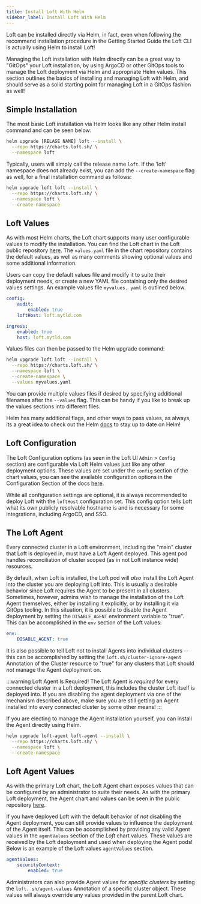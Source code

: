 ```yaml
---
title: Install Loft With Helm
sidebar_label: Install Loft With Helm
---
```


Loft can be installed directly via Helm, in fact, even when following the recommend installation
procedure in the Getting Started Guide the Loft CLI is actually using Helm to install Loft!

Managing the Loft installation with Helm directly can be a great way to "GitOps" your Loft
installation, by using ArgoCD or other GitOps tools to manage the Loft deployment via Helm and
appropriate Helm values. This section outlines the basics of installing and managing Loft with
Helm, and should serve as a solid starting point for managing Loft in a GitOps fashion as well!


## Simple Installation

The most basic Loft installation via Helm looks like any other Helm install command and can be
seen below:

```bash
helm upgrade [RELASE NAME] loft --install \
  --repo https://charts.loft.sh/ \
  --namespace loft
```

Typically, users will simply call the release name `loft`. If the 'loft' namespace does not
already exist, you can add the `--create-namespace` flag as well, for a final installation
command as follows:

```bash
helm upgrade loft loft --install \
  --repo https://charts.loft.sh/ \
  --namespace loft \
  --create-namespace
```


## Loft Values

As with most Helm charts, the Loft chart supports many user configurable values to modify the
installation. You can find the Loft chart in the Loft public repository
[here](https://github.com/loft-sh/loft/tree/master/charts/loft). The `values.yaml` file in the
chart repository contains the default values, as well as many comments showing optional values
and some additional information.

Users can copy the default values file and modify it to suite their deployment needs, or create
a new YAML file containing only the desired values settings. An example values file `myvalues.
yaml` is outlined below.

```yaml
config:
    audit:
        enabled: true
    loftHost: loft.mytld.com

ingress:
    enabled: true
    host: loft.mytld.com
```

Values files can then be passed to the Helm upgrade command:

```bash
helm upgrade loft loft --install \
  --repo https://charts.loft.sh/ \
  --namespace loft \
  --create-namespace \
  --values myvalues.yaml
```

You can provide multiple values files if desired by specifying additional filenames after the
`--values` flag. This can be handy if you like to break up the values sections into different files.

Helm has many additional flags, and other ways to pass values, as always, its a great idea to
check out the Helm [docs](https://helm.sh/docs/) to stay up to date on Helm!


## Loft Configuration

The Loft Configuration options (as seen in the Loft UI `Admin` > `Config` section) are
configurable via Loft Helm values just like any other deployment options. These values are set
under the `config` section of the chart values, you can see the available configuration options
in the Configuration Section of the docs [here](../config).

While all configuration settings are optional, it is always recommended to deploy Loft with the
`loftHost` configuration set. This config option tells Loft what its own publicly resolvable
hostname is and is necessary for some integrations, including ArgoCD, and SSO.


## The Loft Agent

Every connected cluster in a Loft environment, including the "main" cluster that Loft is
deployed in, must have a Loft Agent deployed. This agent pod handles reconciliation of cluster
scoped (as in not Loft instance wide) resources.

By default, when Loft is installed, the Loft pod will *also* install the Loft Agent into the
cluster you are deploying Loft into. This is usually a desirable behavior since Loft requires
the Agent to be present in all clusters. Sometimes, however, admins wish to manage the
installation of the Loft Agent themselves, either by installing it explicitly, or by installing
it via GitOps tooling. In this situation, it is possible to disable the Agent deployment by
setting the `DISABLE_AGENT` environment variable to "true". This can be accomplished in the
`env` section of the Loft values:

```yaml
env:
    DISABLE_AGENT: true
```

It is also possible to tell Loft not to install Agents into individual clusters -- this can be
accomplished by setting the `loft.sh/cluster-ignore-agent` Annotation of the Cluster resource to
"true" for any clusters that Loft should *not* manage the Agent deployment on.

:::warning Loft Agent Is Required!
The Loft Agent is *required* for every connected cluster in a Loft deployment, this includes the
cluster Loft itself is deployed into. If you are disabling the agent deployment via one of the
mechanism described above, make sure you are still getting an Agent installed into every
connected cluster by some other means!
:::

If you are electing to manage the Agent installation yourself, you can install the Agent
directly using Helm.

```bash
helm upgrade loft-agent loft-agent --install \
  --repo https://charts.loft.sh/ \
  --namespace loft \
  --create-namespace
```


## Loft Agent Values

As with the primary Loft chart, the Loft Agent chart exposes values that can be configured by an
administrator to suite their needs. As with the primary Loft deployment, the Agent chart and
values can be seen in the public repository
[here](https://github.com/loft-sh/loft/tree/master/charts/loft-agent).

If you have deployed Loft with the default behavior of *not* disabling the Agent deployment, you
can still provide values to influence the deployment of the Agent itself. This can be
accomplished by providing any valid Agent values in the `agentValues` section of the *Loft*
chart values. These values are received by the Loft deployment and used when deploying the Agent
pods! Below is an example of the Loft values `agentValues` section.

```yaml
agentValues:
    securityContext:
        enabled: true
```

Administrators can also provide Agent values for *specific clusters* by setting the `loft.
sh/agent-values` Annotation of a specific cluster object. These values will always override any
values provided in the parent Loft chart.

